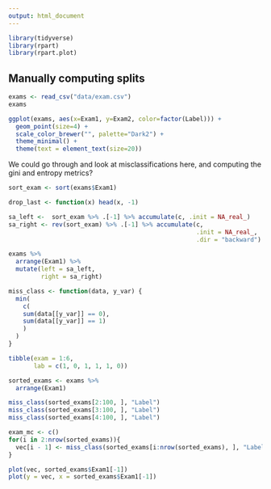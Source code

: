 ```yaml
---
output: html_document
---
```


```r
library(tidyverse)
library(rpart)
library(rpart.plot)
```

## Manually computing splits

```r
exams <- read_csv("data/exam.csv")
exams
```

```r
ggplot(exams, aes(x=Exam1, y=Exam2, color=factor(Label))) +
  geom_point(size=4) + 
  scale_color_brewer("", palette="Dark2") +
  theme_minimal() +
  theme(text = element_text(size=20)) 
```

We could go through and look at misclassifications here, and computing
the gini and entropy metrics?

```r
sort_exam <- sort(exams$Exam1)

drop_last <- function(x) head(x, -1)

sa_left <-  sort_exam %>% .[-1] %>% accumulate(c, .init = NA_real_)
sa_right <- rev(sort_exam) %>% .[-1] %>% accumulate(c, 
                                                    .init = NA_real_, 
                                                    .dir = "backward")

exams %>% 
  arrange(Exam1) %>% 
  mutate(left = sa_left,
         right = sa_right)


```


```r
miss_class <- function(data, y_var) {
  min(
    c(
    sum(data[[y_var]] == 0),
    sum(data[[y_var]] == 1)
    )
  )
}

tibble(exam = 1:6,
       lab = c(1, 0, 1, 1, 1, 0))

```

```r

sorted_exams <- exams %>% 
  arrange(Exam1)

miss_class(sorted_exams[2:100, ], "Label")
miss_class(sorted_exams[3:100, ], "Label")
miss_class(sorted_exams[4:100, ], "Label")

exam_mc <- c()
for(i in 2:nrow(sorted_exams)){
  vec[i - 1] <- miss_class(sorted_exams[i:nrow(sorted_exams), ], "Label")
}

plot(vec, sorted_exams$Exam1[-1])
plot(y = vec, x = sorted_exams$Exam1[-1])

```

